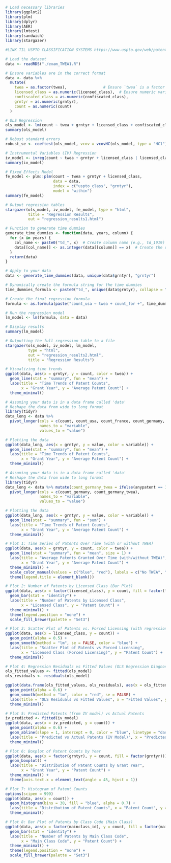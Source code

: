 ```r
# Load necessary libraries
library(ggplot2)
library(plm)
library(dplyr)
library(AER)
library(lmtest)
library(sandwich)
library(stargazer)

#LINK TIL USPTO CLASSIFICATION SYSTEMS https://www.uspto.gov/web/patents/classification/selectnumwithtitle.htm

# Load the dataset
data <- readRDS("./exam_TWEA1.R")

# Ensure variables are in the correct format
data <- data %>%
  mutate(
    twea = as.factor(twea),                # Ensure `twea` is a factor
    licensed_class = as.numeric(licensed_class),  # Ensure numeric variables are numeric
    confiscated_class = as.numeric(confiscated_class),
    grntyr = as.numeric(grntyr),
    count = as.numeric(count)
  )
```

```r
# OLS Regression
ols_model <- lm(count ~ twea + grntyr + licensed_class + confiscated_class, data = data)
summary(ols_model)
```


```r
# Robust standard errors
robust_se <- coeftest(ols_model, vcov = vcovHC(ols_model, type = "HC1"))
```


```r
# Instrumental Variables (IV) Regression
iv_model <- ivreg(count ~ twea + grntyr + licensed_class | licensed_class + confiscated_class, data = data)
summary(iv_model)
```

```r
# Fixed Effects Model
fe_model <- plm::plm(count ~ twea + grntyr + licensed_class, 
                     data = data, 
                     index = c("uspto_class", "grntyr"), 
                     model = "within")
summary(fe_model)
```

```r
# Output regression tables
stargazer(ols_model, iv_model, fe_model, type = "html", 
          title = "Regression Results", 
          out = "regression_results1.html")

```

```r
# Function to generate time dummies
generate_time_dummies <- function(data, years, column) {
  for (x in years) {
    col_name <- paste0("td_", x)  # Create column name (e.g., td_1919)
    data[[col_name]] <- as.integer(data[[column]] == x)  # Create the dummy variable
  }
  return(data)
}

# Apply to your data
data <- generate_time_dummies(data, unique(data$grntyr), "grntyr")

# Dynamically create the formula string for the time dummies
time_dummies_formula <- paste0("td_", unique(data$grntyr), collapse = " + ")

# Create the final regression formula
formula <- as.formula(paste("count_usa ~ twea + count_for +", time_dummies_formula))

# Run the regression model
lm_model <- lm(formula, data = data)

# Display results
summary(lm_model)

```

```r
# Outputting the full regression table to a file
stargazer(ols_model, iv_model, lm_model, 
          type = "html", 
          out = "regression_results2.html",
          title = "Regression Results")
```

```r
# Visualizing time trends
ggplot(data, aes(x = grntyr, y = count, color = twea)) +
  geom_line(stat = "summary", fun = "mean") +
  labs(title = "Time Trends of Patent Counts", 
       x = "Grant Year", y = "Average Patent Count") +
  theme_minimal()
```

```r

# Assuming your data is in a data frame called 'data'
# Reshape the data from wide to long format
library(tidyr)
data_long <- data %>%
  pivot_longer(cols = c(count, count_usa, count_france, count_germany, count_for), 
               names_to = "variable", 
               values_to = "value")

# Plotting the data
ggplot(data_long, aes(x = grntyr, y = value, color = variable)) +
  geom_line(stat = "summary", fun = "mean") +
  labs(title = "Time Trends of Patent Counts", 
       x = "Grant Year", y = "Average Patent Count") +
  theme_minimal()
```

```r

# Assuming your data is in a data frame called 'data'
# Reshape the data from wide to long format
library(tidyr)
data_long <- data %>% mutate(count_germany_twea = ifelse(anypatent == 1, count_germany, 0)) %>% 
  pivot_longer(cols = c(count_germany, count_germany_twea), 
               names_to = "variable", 
               values_to = "value")

# Plotting the data
ggplot(data_long, aes(x = grntyr, y = value, color = variable)) +
  geom_line(stat = "summary", fun = "sum") +
  labs(title = "Time Trends of Patent Counts", 
       x = "Grant Year", y = "Average Patent Count") +
  theme_minimal()
```



```r
# Plot 1: Time Series of Patents Over Time (with or without TWEA)
ggplot(data, aes(x = grntyr, y = count, color = twea)) +
  geom_line(stat = "summary", fun = "mean", size = 1) +
  labs(title = "Average Patents Granted Over Time (with/without TWEA)", 
       x = "Grant Year", y = "Average Patent Count") +
  theme_minimal() +
  scale_color_manual(values = c("blue", "red"), labels = c("No TWEA", "TWEA")) +
  theme(legend.title = element_blank())

```

```r
# Plot 2: Number of Patents by Licensed Class (Bar Plot)
ggplot(data, aes(x = factor(licensed_class), y = count, fill = factor(licensed_class))) +
  geom_bar(stat = "identity") +
  labs(title = "Number of Patents by Licensed Class", 
       x = "Licensed Class", y = "Patent Count") +
  theme_minimal() +
  theme(legend.position = "none") +
  scale_fill_brewer(palette = "Set3")
```

```r
# Plot 3: Scatter Plot of Patents vs. Forced Licensing (with regression line)
ggplot(data, aes(x = licensed_class, y = count)) +
  geom_point(alpha = 0.5) +
  geom_smooth(method = "lm", se = FALSE, color = "blue") +
  labs(title = "Scatter Plot of Patents vs Forced Licensing", 
       x = "Licensed Class (Forced Licensing)", y = "Patent Count") +
  theme_minimal()

```

```r
# Plot 4: Regression Residuals vs Fitted Values (OLS Regression Diagnostic)
ols_fitted_values <- fitted(ols_model)
ols_residuals <- residuals(ols_model)

ggplot(data.frame(ols_fitted_values, ols_residuals), aes(x = ols_fitted_values, y = ols_residuals)) +
  geom_point(alpha = 0.6) +
  geom_smooth(method = "lm", color = "red", se = FALSE) +
  labs(title = "OLS Residuals vs Fitted Values", x = "Fitted Values", y = "Residuals") +
  theme_minimal()
```

```r
# Plot 5: Predicted Patents (from IV model) vs Actual Patents
iv_predicted <- fitted(iv_model)
ggplot(data, aes(x = iv_predicted, y = count)) +
  geom_point(alpha = 0.6) +
  geom_abline(slope = 1, intercept = 0, color = "blue", linetype = "dashed") +
  labs(title = "Predicted vs Actual Patents (IV Model)", x = "Predicted Patents", y = "Actual Patents") +
  theme_minimal()
```

```r
# Plot 6: Boxplot of Patent Counts by Year
ggplot(data, aes(x = factor(grntyr), y = count, fill = factor(grntyr))) +
  geom_boxplot() +
  labs(title = "Distribution of Patent Counts by Grant Year", 
       x = "Grant Year", y = "Patent Count") +
  theme_minimal() +
  theme(axis.text.x = element_text(angle = 45, hjust = 1))
```

```r
# Plot 7: Histogram of Patent Counts
options(scipen = 999)
ggplot(data, aes(x = count)) +
  geom_histogram(bins = 30, fill = "blue", alpha = 0.7) +
  labs(title = "Distribution of Patent Counts", x = "Patent Count", y = "Frequency") +
  theme_minimal()
```

```r
# Plot 8: Bar Plot of Patents by Class Code (Main Class)
ggplot(data, aes(x = factor(mainclass_id), y = count, fill = factor(mainclass_id))) +
  geom_bar(stat = "identity") +
  labs(title = "Number of Patents by Main Class Code", 
       x = "Main Class Code", y = "Patent Count") +
  theme_minimal() +
  theme(legend.position = "none") +
  scale_fill_brewer(palette = "Set3")
```

